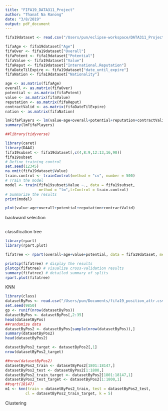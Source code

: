 ```yaml
---
title: "FIFA19_DATA311_Project"
author: "Thanat Na Ranong"
date: "3/8/2019"
output: pdf_document
---
```


```r
fifa19dataset <- read.csv("/Users/pun/eclipse-workspace/DATA311_Project/fixeddata_with_date_diff.csv",header = TRUE, sep = ",")

fifaAge <- fifa19dataset["Age"]
fifaOver <- fifa19dataset["Overall"]
fifaPotent <- fifa19dataset["Potential"]
fifaValue <- fifa19dataset["Value"]
fifaReput <- fifa19dataset["International.Reputation"]
fifaDateTilExpire <- fifa19dataset["date_until_expire"]
fifaNation <- fifa19dataset["Nationality"]

age <- as.matrix(fifaAge)
overall <- as.matrix(fifaOver)
potential <- as.matrix(fifaPotent)
value <- as.matrix(fifaValue)
reputation <- as.matrix(fifaReput)
contractValid <- as.matrix(fifaDateTilExpire)
nation <- as.matrix(fifaNation)

lmFifaPlayers <- lm(value~age+overall+potential+reputation+contractValid)
summary(lmFifaPlayers)
```
```r
##library(tidyverse)

library(caret)
library(DAAG)
fifa19subset <- fifa19dataset[,c(4,8:9,12:13,16,90)]
fifa19subset
# Define training control
set.seed(12345) 
na.omit(fifa19dataset$Value)
train.control <- trainControl(method = "cv", number = 500)
# Train the model
model <- train(fifa19subset$Value ~., data = fifa19subset, 
               method = "lm",trControl = train.control)
# Summarize the results
print(model)
```

```r
plot(value~age+overall+potential+reputation+contractValid)
```
backward selection
```r


```
classification tree
```r
library(rpart)
library(rpart.plot)

fifatree <- rpart(overall~age+value+potential, data = fifa19dataset, method = "anova")

printcp(fifatree) # display the results 
plotcp(fifatree) # visualize cross-validation results 
summary(fifatree) # detailed summary of splits
rpart.plot(fifatree)


```
KNN
```r
library(class)
datasetByPos <- read.csv("/Users/pun/Documents/fifa19_position_attr.csv",header = TRUE, sep = ",")
set.seed(9850)
gp <- runif(nrow(datasetByPos))
datasetByPos <- datasetByPos[,2:35]
head(datasetByPos)
##randomize data
datasetByPos2 <- datasetByPos[sample(nrow(datasetByPos)),]
summary(datasetByPos2)
head(datasetByPos2)

datasetByPos2_target <- datasetByPos2[,1]
nrow(datasetByPos2_target)

##nrow(datasetByPos2)
datasetByPos2_train <- datasetByPos2[1801:18147,]
datasetByPos2_test <- datasetByPos2[1:1800,]
datasetByPos2_train_target <- datasetByPos2[1801:18147,1]
datasetByPos2_test_target <- datasetByPos2[1:1800,1]
##sqrt(18147)
m1 <- knn(train = datasetByPos2_train, test = datasetByPos2_test,
         cl = datasetByPos2_train_target, k = 5)
```
Clustering
```r

```